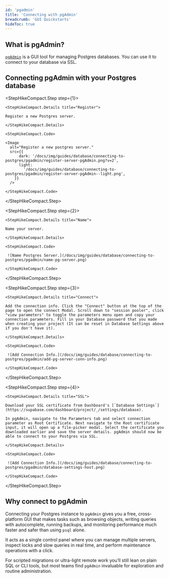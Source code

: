 ```yaml
---
id: 'pgadmin'
title: 'Connecting with pgAdmin'
breadcrumb: 'GUI Quickstarts'
hideToc: true
---
```


## What is pgAdmin?

[`pgAdmin`](https://www.pgadmin.org/) is a GUI tool for managing Postgres databases. You can use it to connect to your database via SSL.

## Connecting pgAdmin with your Postgres database

<StepHikeCompact>

  <StepHikeCompact.Step step={1}>

    <StepHikeCompact.Details title="Register">

    Register a new Postgres server.

    </StepHikeCompact.Details>

    <StepHikeCompact.Code>

    <Image
      alt="Register a new postgres server."
      src={{
          dark: '/docs/img/guides/database/connecting-to-postgres/pgadmin/register-server-pgAdmin.png?v=2',
          light:
            '/docs/img/guides/database/connecting-to-postgres/pgadmin/register-server-pgAdmin--light.png',
        }}
      />

    </StepHikeCompact.Code>

  </StepHikeCompact.Step>

  <StepHikeCompact.Step step={2}>

    <StepHikeCompact.Details title="Name">

    Name your server.

    </StepHikeCompact.Details>

    <StepHikeCompact.Code>

     ![Name Postgres Server.](/docs/img/guides/database/connecting-to-postgres/pgadmin/name-pg-server.png)

    </StepHikeCompact.Code>

  </StepHikeCompact.Step>

  <StepHikeCompact.Step step={3}>

    <StepHikeCompact.Details title="Connect">

    Add the connection info. Click the "Connect" button at the top of the page to open the connect Modal. Scroll down to "session pooler", click "view parameters" to toggle the parameters menu open and copy your connection parameters. Fill in your Database password that you made when creating your project (It can be reset in Database Settings above if you don't have it).

    </StepHikeCompact.Details>

    <StepHikeCompact.Code>

     ![Add Connection Info.](/docs/img/guides/database/connecting-to-postgres/pgadmin/add-pg-server-conn-info.png)

    </StepHikeCompact.Code>

  </StepHikeCompact.Step>

  <StepHikeCompact.Step step={4}>

    <StepHikeCompact.Details title="SSL">

    Download your SSL certificate from Dashboard's [`Database Settings`](https://supabase.com/dashboard/project/_/settings/database).

    In pgAdmin, navigate to the Parameters tab and select connection parameter as Root Certificate. Next navigate to the Root certificate input, it will open up a file-picker modal. Select the certificate you downloaded earlier and save the server details. pgAdmin should now be able to connect to your Postgres via SSL.

    </StepHikeCompact.Details>

    <StepHikeCompact.Code>

     ![Add Connection Info.](/docs/img/guides/database/connecting-to-postgres/pgadmin/database-settings-host.png)

    </StepHikeCompact.Code>

  </StepHikeCompact.Step>

</StepHikeCompact>

## Why connect to pgAdmin

Connecting your Postgres instance to `pgAdmin` gives you a free, cross-platform GUI that makes tasks such as browsing objects, writing queries with autocomplete, running backups, and monitoring performance much faster and safer than using `psql` alone.

It acts as a single control panel where you can manage multiple servers, inspect locks and slow queries in real time, and perform maintenance operations with a click.

For scripted migrations or ultra-light remote work you’ll still lean on plain SQL or CLI tools, but most teams find `pgAdmin` invaluable for exploration and routine administration.
